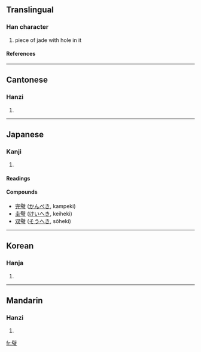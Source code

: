 ==Translingual==
===Han character===
{{Han char|rn=96|rad=玉|as=13|sn=17|four=7010<sub>3</sub>|canj=尸十一土戈 (SJMGI)}}
# piece of jade with hole in it
====References====
{{Han ref|kx=0742.290|dkj=21269|dj=1151.350|hdz=21142.160|uh=74A7|ud=29863|bh=C27A|bd=49786}}

----
==Cantonese==
===Hanzi===
{{yue-hanzi|jyut=|y=bik1}}
# {{defn|Cantonese}}

----
==Japanese==
===Kanji===
{{ja-kanji|grade=|rs=玉13}}
# {{defn|Japanese}} 
====Readings====
{{ja-readings|on=[[へき]] (heki)|kun=[[たま]] (tama)}}
====Compounds====
*[[完璧]] ([[かんぺき]], kampeki)
*[[圭璧]] ([[けいへき]], keiheki)
*[[双璧]] ([[そうへき]], sōheki)
----
==Korean==
===Hanja===
{{ko-hanja|hangeul=벽|eumhun=|rv=byeok|mr=pyŏk|y=peyk}}
# {{defn|Korean}}

----
==Mandarin==
===Hanzi===
{{cmn-hanzi|pin=[[bì]] (bi4)|wg=pi<sup>4</sup>}}
# {{defn|Mandarin}}

[[fr:璧]]